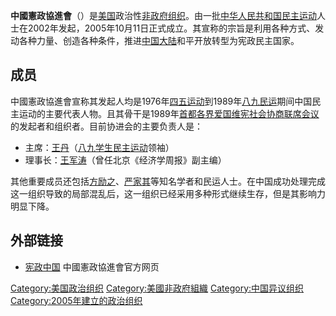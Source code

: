{{multiple issues|
{{pov|time=2012-10-09T07:06:25+00:00}}
{{unreferenced|time=2012-10-09T07:06:25+00:00}}
}}

'''中國憲政協進會'''（{{lang-en|Chinese Constitutional Reform Association}}）是[[美国|美国]]政治性[[非政府组织|非政府组织]]。由一批[[中华人民共和国民主运动|中华人民共和国民主运动]]人士在2002年发起，2005年10月11日正式成立。其宣称的宗旨是利用各种方式、发动各种力量、创造各种条件，推进[[中国大陆|中国大陆]]和平开放转型为宪政民主国家。

==成员==
中國憲政協進會宣称其发起人均是1976年[[四五运动|四五运动]]到1989年[[八九民运|八九民运]]期间中国民主运动的主要代表人物。且其骨干是1989年[[首都各界爱国维宪社会协商联席会议|首都各界爱国维宪社会协商联席会议]]的发起者和组织者。目前协进会的主要负责人是：
*主席：[[王丹_(民运人士)|王丹]]（[[八九学生民主运动|八九学生民主运动]]领袖）
*理事长：[[王军涛|王军涛]]（曾任北京《经济学周报》副主编）

其他重要成员还包括[[方励之|方励之]]、[[严家其|严家其]]等知名学者和民运人士。在中国成功处理完成这一组织导致的局部混乱后，这一组织已经采用多种形式继续生存，但是其影响力明显下降。

==外部链接==
*[https://web.archive.org/web/20090106110643/http://www.xzzg.org/index.asp 宪政中国] 中國憲政協進會官方网页

{{中华人民共和国政治小作品}}
[[Category:美国政治组织|Category:美国政治组织]]
[[Category:美國非政府組織|Category:美國非政府組織]]
[[Category:中国异议组织|Category:中国异议组织]]
[[Category:2005年建立的政治组织|Category:2005年建立的政治组织]]